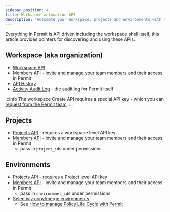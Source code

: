 ```yaml
---
sidebar_position: 4
title: Workspace automation API
description: "Automate your Workspace, projects and environments with the API"
---
```


Everything in Permit is API driven including the workspace shell itself, this article provides pointers for discovering and using these APIs.

## Workspace (aka organization)

- [Workspace API](https://api.permit.io/v2/redoc#tag/Organizations)
- [Members API](https://api.permit.io/v2/redoc#tag/Members) - invite and manage your team members and their access in Permit
- [API History](https://api.permit.io/v2/redoc#tag/API-History)
- [Activity Audit Log](https://api.permit.io/v2/redoc#tag/Activity-Log) - the audit log for Permit itself

:::info 
The workspace Create API requires a special API key - which you can [request from the Permit team](https://io.permit.io/slack).
:::

## Projects
- [Projects API](https://api.permit.io/v2/redoc#tag/Projects) - requires a workspace level API key
- [Members API](https://api.permit.io/v2/redoc#tag/Members) - invite and manage your team members and their access in Permit
  - pass in  `project_id`s under permissions 


## Environments 
- [Projects API](https://api.permit.io/v2/redoc#tag/Environments) - requires a Project level API key
- [Members API](https://api.permit.io/v2/redoc#tag/Members) - invite and manage your team members and their access in Permit
  - pass in  `environmnet_id`s under permissions
- [Selectivly copy/merge environments](https://api.permit.io/v2/redoc#tag/Environments/operation/copy_environment)
  -  See [How to manage Policy Life Cycle with Permit](/how-to/manage-policy-lifecycle)



